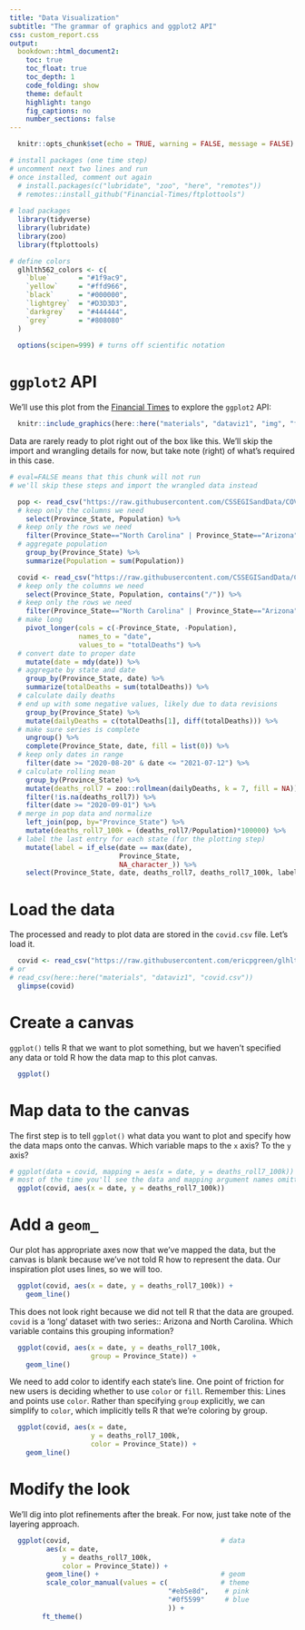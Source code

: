 ```yaml
---
title: "Data Visualization"
subtitle: "The grammar of graphics and ggplot2 API"
css: custom_report.css
output: 
  bookdown::html_document2:
    toc: true
    toc_float: true
    toc_depth: 1
    code_folding: show
    theme: default
    highlight: tango
    fig_captions: no
    number_sections: false
---
```


<!-- 

This is a comment in markdown. 

The top section is the YAML metadata. 

Below are code chunks interspersed with markdown prose.

-->

```r
  knitr::opts_chunk$set(echo = TRUE, warning = FALSE, message = FALSE)

# install packages (one time step)
# uncomment next two lines and run
# once installed, comment out again
  # install.packages(c("lubridate", "zoo", "here", "remotes"))
  # remotes::install_github("Financial-Times/ftplottools")
  
# load packages
  library(tidyverse)
  library(lubridate)
  library(zoo)
  library(ftplottools)
```

```r
# define colors
  glhlth562_colors <- c(
    `blue`       = "#1f9ac9",
    `yellow`     = "#ffd966",
    `black`      = "#000000",
    `lightgrey`  = "#D3D3D3",
    `darkgrey`   = "#444444",
    `grey`       = "#808080"
  )
  
  options(scipen=999) # turns off scientific notation
```

# `ggplot2` API
 
We'll use this plot from the [Financial Times](https://ig.ft.com/coronavirus-chart/) to explore the `ggplot2` API:

```r
  knitr::include_graphics(here::here("materials", "dataviz1", "img", "ft2.png"))
```

Data are rarely ready to plot right out of the box like this. We'll skip the import and wrangling details for now, but take note (right) of what's required in this case.

```r
# eval=FALSE means that this chunk will not run
# we'll skip these steps and import the wrangled data instead

  pop <- read_csv("https://raw.githubusercontent.com/CSSEGISandData/COVID-19/master/csse_covid_19_data/csse_covid_19_time_series/time_series_covid19_deaths_US.csv") %>%
  # keep only the columns we need
    select(Province_State, Population) %>%
  # keep only the rows we need
    filter(Province_State=="North Carolina" | Province_State=="Arizona") %>%
  # aggregate population
    group_by(Province_State) %>%
    summarize(Population = sum(Population)) 

  covid <- read_csv("https://raw.githubusercontent.com/CSSEGISandData/COVID-19/master/csse_covid_19_data/csse_covid_19_time_series/time_series_covid19_deaths_US.csv") %>%
  # keep only the columns we need
    select(Province_State, Population, contains("/")) %>%
  # keep only the rows we need
    filter(Province_State=="North Carolina" | Province_State=="Arizona") %>%
  # make long
    pivot_longer(cols = c(-Province_State, -Population),
                 names_to = "date",
                 values_to = "totalDeaths") %>%
  # convert date to proper date
    mutate(date = mdy(date)) %>%
  # aggregate by state and date
    group_by(Province_State, date) %>%
    summarize(totalDeaths = sum(totalDeaths)) %>%
  # calculate daily deaths
  # end up with some negative values, likely due to data revisions
    group_by(Province_State) %>%
    mutate(dailyDeaths = c(totalDeaths[1], diff(totalDeaths))) %>%
  # make sure series is complete
    ungroup() %>%
    complete(Province_State, date, fill = list(0)) %>%
  # keep only dates in range
    filter(date >= "2020-08-20" & date <= "2021-07-12") %>%
  # calculate rolling mean
    group_by(Province_State) %>%
    mutate(deaths_roll7 = zoo::rollmean(dailyDeaths, k = 7, fill = NA)) %>%
    filter(!is.na(deaths_roll7)) %>%
    filter(date >= "2020-09-01") %>%
  # merge in pop data and normalize
    left_join(pop, by="Province_State") %>%
    mutate(deaths_roll7_100k = (deaths_roll7/Population)*100000) %>%
  # label the last entry for each state (for the plotting step)
    mutate(label = if_else(date == max(date), 
                           Province_State, 
                           NA_character_)) %>%
    select(Province_State, date, deaths_roll7, deaths_roll7_100k, label)
```

# Load the data

The processed and ready to plot data are stored in the `covid.csv` file. Let's load it.

```r
  covid <- read_csv("https://raw.githubusercontent.com/ericpgreen/glhlth562/main/materials/dataviz1/covid.csv")
# or
# read_csv(here::here("materials", "dataviz1", "covid.csv"))
  glimpse(covid)
```

# Create a canvas

`ggplot()` tells R that we want to plot something, but we haven't specified any data or told R how the data map to this plot canvas.

```r
  ggplot()
```

# Map data to the canvas

The first step is to tell `ggplot()` what data you want to plot and specify how the data maps onto the canvas. Which variable maps to the `x` axis? To the `y` axis?

```r
# ggplot(data = covid, mapping = aes(x = date, y = deaths_roll7_100k))
# most of the time you'll see the data and mapping argument names omitted
  ggplot(covid, aes(x = date, y = deaths_roll7_100k))
```

# Add a `geom_`

Our plot has appropriate axes now that we've mapped the data, but the canvas is blank because we've not told R how to represent the data. Our inspiration plot uses lines, so we will too.

```r
  ggplot(covid, aes(x = date, y = deaths_roll7_100k)) +
    geom_line()
```

This does not look right because we did not tell R that the data are grouped. `covid` is a 'long' dataset with two series:: Arizona and North Carolina. Which variable contains this grouping information?

```r
  ggplot(covid, aes(x = date, y = deaths_roll7_100k,
                    group = Province_State)) +
    geom_line()
```

We need to add color to identify each state's line. One point of friction for new users is deciding whether to use `color` or `fill`. Remember this: Lines and points use `color`. Rather than specifying `group` explicitly, we can simplify to `color`, which implicitly tells R that we're coloring by group.

```r
  ggplot(covid, aes(x = date, 
                    y = deaths_roll7_100k,
                    color = Province_State)) +
    geom_line()
```

# Modify the look

We'll dig into plot refinements after the break. For now, just take note of the layering approach.

```r
  ggplot(covid,                                     # data
         aes(x = date, 
             y = deaths_roll7_100k,
             color = Province_State)) +
         geom_line() +                              # geom
         scale_color_manual(values = c(             # theme
                                       "#eb5e8d",    # pink 
                                       "#0f5599"     # blue
                                       )) +
        ft_theme()    
```
